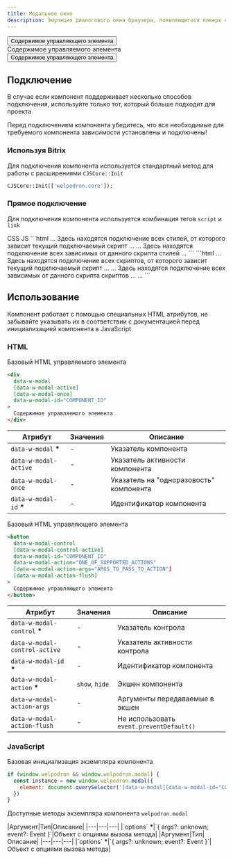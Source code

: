 ```yaml
---
title: Модальное окно
description: Эмуляция диалогового окна браузера, появляющегося поверх страницы в ответ на действия пользователя и блокирующего доступ к основному содержимому страницы
---
```


<Showcase>
    <button 
    data-w-modal-control
    data-w-modal-id="modal_example_1"
      data-w-modal-action="show"
    >
      <span>Содержимое управляющего элемента</span>
    </button>
    <div 
      data-w-modal
      data-w-modal-id="modal_example_1"
    >
      <span>Содержимое управляемого элемента</span>
        <button 
        data-w-modal-control
        data-w-modal-id="modal_example_1"
        data-w-modal-action="hide"
        >
        <span>Содержимое управляющего элемента</span>
        </button>
    </div>
  </Showcase>

  ## Подключение 

  В случае если компонент поддерживает несколько способов подключения, используйте только тот, который больше подходит для проекта

  <Alert>
    Перед подключением компонента убедитесь, что все необходимые для требуемого компонента зависимости установлены и подключены!
  </Alert>

  ### Используя Bitrix 

  Для подключения компонента используется стандартный метод для работы с расширениями `CJSCore::Init` 

  ```php
  CJSCore::Init(['welpodron.core']);
  ```

  ### Прямое подключение

  Для подключения компонента используется комбинация тегов `script` и `link` 

  <Tabs activeItemIdDefault="CSS">
    <TabsControls>
      <TabsControl itemId="CSS">CSS</TabsControl>
      <TabsControl itemId="JS">JS</TabsControl>
    </TabsControls>
    <TabsItem itemId="CSS">
      ```html
      ...
      Здесь находятся подключение всех стилей, от которого зависит текущий подключаемый скрипт
      ...
      <link rel="stylesheet" href="Путь к локально размещенному файлу стилей компонента">
      ...
      Здесь находятся подключение всех зависимых от данного скрипта стилей
      ...
      </head>
      ```
    </TabsItem>
    <TabsItem itemId="JS">
      ```html
      ...
      Здесь находятся подключение всех скриптов, от которого зависит текущий подключаемый скрипт
      ...
      <script src="Путь к локально размещенному файлу скрипта компонента"></script>
      ...
      Здесь находятся подключение всех зависимых от данного скрипта скриптов
      ...
      </body>
      ...
      ```
    </TabsItem>
  </Tabs>

  ## Использование

  Компонент работает с помощью специальных HTML атрибутов, не забывайте указывать их в соответствии с документацией перед инициализацией компонента в JavaScript

  ### HTML

  Базовый HTML управляемого элемента
  
  ```html /COMPONENT_ID/#gci /ONE_OF_SUPPORTED_ACTIONS/#gci
  <div 
    data-w-modal
    [data-w-modal-active]  
    [data-w-modal-once]  
    data-w-modal-id="COMPONENT_ID"
  >
    Содержимое управляемого элемента
  </div>
  ```
  |Атрибут|Значения|Описание|
  |---|---|---|
  |`data-w-modal` <b className="text-red-500">*</b>|-|Указатель компонента|
  |`data-w-modal-active`|-|Указатель активности компонента|
  |`data-w-modal-once`|-|Указатель на "одноразовость" компонента|
  |`data-w-modal-id` <b className="text-red-500">*</b>|-|Идентификатор компонента|
  
  Базовый HTML управляющего элемента
  
  ```html /COMPONENT_ID/#gci /ONE_OF_SUPPORTED_ACTIONS/#gci
  <button 
    data-w-modal-control
    [data-w-modal-control-active]
    data-w-modal-id="COMPONENT_ID"
    data-w-modal-action="ONE_OF_SUPPORTED_ACTIONS"
    [data-w-modal-action-args="ARGS_TO_PASS_TO_ACTION"]
    [data-w-modal-action-flush]
  >
    Содержимое управляющего элемента
  </button>
  ```
  |Атрибут|Значения|Описание|
  |---|---|---|
  |`data-w-modal-control` <b className="text-red-500">*</b>|-|Указатель контрола|
  |`data-w-modal-control-active`|-|Указатель активности контрола|
  |`data-w-modal-id` <b className="text-red-500">*</b>|-|Идентификатор компонента|
  |`data-w-modal-action` <b className="text-red-500">*</b>|`show`, `hide`|Экшен компонента|
  |`data-w-modal-action-args`|-|Аргументы передаваемые в экшен|
  |`data-w-modal-action-flush`|-|Не использовать `event.preventDefault()`|
  
  ### JavaScript

  Базовая инициализация экземпляра компонента
  
  ```js /COMPONENT_ID/#gci
  if (window.welpodron && window.welpodron.modal) {
    const instance = new window.welpodron.modal({
      element: document.querySelector('[data-w-modal][data-w-modal-id="COMPONENT_ID"]');
    })
  }
  ```
  Доступные методы экземпляра компонента `welpodron.modal`

  <Method isAsync={true} name="show(options)" description="Переключение компонента в видимое состояние">
    |Аргумент|Тип|Описание|
    |---|---|---|
    |`options` <b className="text-red-500">*</b>|`{ args?: unknown; event?: Event }`|Объект с опциями вызова метода|
  </Method>
  <Method isAsync={true} name="hide(options)" description="Переключение компонента в скрытое состояние">
    |Аргумент|Тип|Описание|
    |---|---|---|
    |`options` <b className="text-red-500">*</b>|`{ args?: unknown; event?: Event }`|Объект с опциями вызова метода|
  </Method>